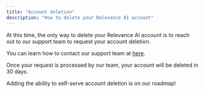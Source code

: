 ```yaml
---
title: "Account deletion"
description: "How to delete your Relevance AI account"
---
```


At this time, the only way to delete your Relevance AI account is to reach out to our support team to request your account deletion.

You can learn how to contact our support team at [here](https://relevanceai.com/docs/get-started/support).

Once your request is processed by our team, your account will be deleted in 30 days. 

<Note>Adding the ability to self-serve account deletion is on our roadmap!</Note>